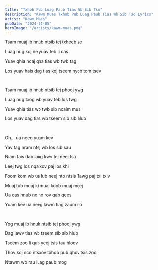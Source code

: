 ```yaml
---
title: "Txhob Pub Luag Paub Tias Wb Sib Tso"
description: "Kawm Muas Txhob Pub Luag Paub Tias Wb Sib Tso Lyrics"
artist: "Kawm Muas"
pubDate: "2024-04-05"
heroImage: "/artists/kawm-muas.png"
---
```


Tsam muaj ib hnub ntsib tej txheeb ze

Luag nug koj ne yuav teb li cas

Yuav qhia ncaj qha tias wb twb tag

Los yuav hais dag tias koj tseem nyob tom tsev

<br />

Tsam muaj ib hnub ntsib tej phooj ywg

Luag nug txog wb yuav teb los twg

Yuav qhia tias wb twb sib ncaim mus

Los yuav dag tias wb tseem sib sib hlub

<br />

Oh... ua neeg yuam kev

Yav tag nram ntej wb los sib sau

Niam tais dab laug kwv tej neej tsa

Leej twg los nqa xov paj los khi

Foom kom wb ua lub neej nto ntsis Tawg paj txi txiv

Muaj tub muaj ki muaj koob muaj meej

Ua cas hnub no ho rov qab qees

Yuam kev ua neeg lawm tiag zaum no

<br />

Yog muaj ib hnub ntsib tej phooj ywg

Dag lawv tias wb tseem sib sib hlub

Tseem zoo li qub yeej tsis tau hloov

Thov koj nco ntsoov txhob pub qhov tsis zoo

Ntawm wb rau luag paub mog
